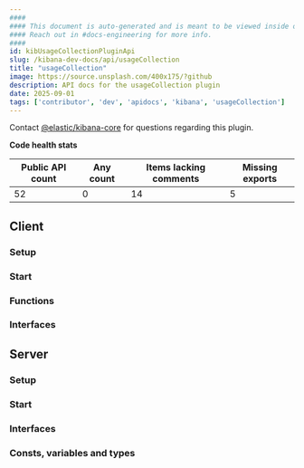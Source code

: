 ```yaml
---
####
#### This document is auto-generated and is meant to be viewed inside our experimental, new docs system.
#### Reach out in #docs-engineering for more info.
####
id: kibUsageCollectionPluginApi
slug: /kibana-dev-docs/api/usageCollection
title: "usageCollection"
image: https://source.unsplash.com/400x175/?github
description: API docs for the usageCollection plugin
date: 2025-09-01
tags: ['contributor', 'dev', 'apidocs', 'kibana', 'usageCollection']
---
```




Contact [@elastic/kibana-core](https://github.com/orgs/elastic/teams/kibana-core) for questions regarding this plugin.

**Code health stats**

| Public API count  | Any count | Items lacking comments | Missing exports |
|-------------------|-----------|------------------------|-----------------|
| 52 | 0 | 14 | 5 |

## Client

### Setup
<DocDefinitionList data={[usageCollectionObj.client.setup]}/>

### Start
<DocDefinitionList data={[usageCollectionObj.client.start]}/>

### Functions
<DocDefinitionList data={usageCollectionObj.client.functions}/>

### Interfaces
<DocDefinitionList data={usageCollectionObj.client.interfaces}/>

## Server

### Setup
<DocDefinitionList data={[usageCollectionObj.server.setup]}/>

### Start
<DocDefinitionList data={[usageCollectionObj.server.start]}/>

### Interfaces
<DocDefinitionList data={usageCollectionObj.server.interfaces}/>

### Consts, variables and types
<DocDefinitionList data={usageCollectionObj.server.misc}/>

